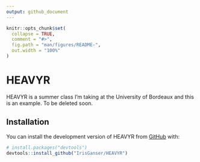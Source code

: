 ```yaml
---
output: github_document
---
```


<!-- README.md is generated from README.Rmd. Please edit that file -->

```r
knitr::opts_chunk$set(
  collapse = TRUE,
  comment = "#>",
  fig.path = "man/figures/README-",
  out.width = "100%"
)
```

# HEAVYR

<!-- badges: start -->
<!-- badges: end -->

HEAVYR is a summer class I'm taking at the University of Bordeaux and this is an example. To be deleted soon. 

## Installation

You can install the development version of HEAVYR from [GitHub](https://github.com/) with:

``` r
# install.packages("devtools")
devtools::install_github("IrisGanser/HEAVYR")
```
